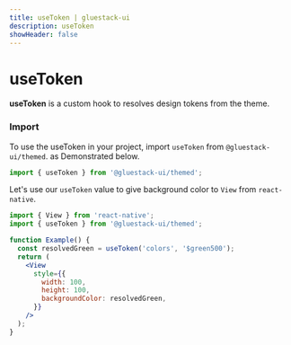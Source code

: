 ```yaml
---
title: useToken | gluestack-ui
description: useToken
showHeader: false
---
```



<Meta title="Hooks/useToken" />

# useToken

**useToken** is a custom hook to resolves design tokens from the theme.

### Import

To use the useToken in your project, import `useToken` from `@gluestack-ui/themed`. as Demonstrated below.

```jsx
import { useToken } from '@gluestack-ui/themed';
```

Let's use our `useToken` value to give background color to `View` from `react-native`.

```jsx
import { View } from 'react-native';
import { useToken } from '@gluestack-ui/themed';

function Example() {
  const resolvedGreen = useToken('colors', '$green500');
  return (
    <View
      style={{
        width: 100,
        height: 100,
        backgroundColor: resolvedGreen,
      }}
    />
  );
}
```
